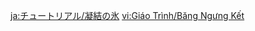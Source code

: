 {{Tutorial
|title    = Condensed Ice
|subtitle = Combat Knowledge
|type     = Adventure
|icon     = Icon Tutorial Combat.png
|about    = Condensed Ice
|image1   = Tutorial Adventure Condensed Ice.png
|text1    = When afflicted with "Condensed Ice," your character's {{Color|help|Stamina consumption will be increased}}. If you can remove the Cryo attribute from the character through an {{Color|help|Elemental Reaction}}, then this debuff will no longer apply.
|sort     = 6011
}}

[[ja:チュートリアル/凝結の氷]]
[[vi:Giáo Trình/Băng Ngưng Kết]]